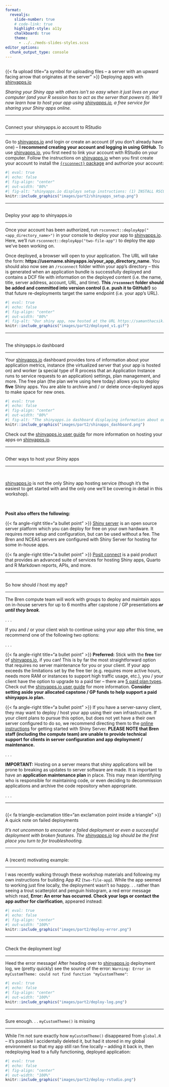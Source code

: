 ```yaml
---
format: 
  revealjs:
    slide-number: true
    # code-link: true
    highlight-style: a11y
    chalkboard: true
    theme: 
      - ../../meds-slides-styles.scss
editor_options: 
  chunk_output_type: console
---
```


##  {#deploying-apps data-menu-title="Deploying apps with shinyapps.io" background="#047C90"}

<div class="page-center vertical-center">
<p class="custom-subtitle bottombr">{{< fa upload title="a symbol for uploading files -- a server with an upward facing arrow that originates at the server" >}} Deploying apps with [shinyapps.io](https://www.shinyapps.io/)</p>
<p class="caption-text">*Sharing your Shiny app with others isn't so easy when it just lives on your computer (and your R session has to act as the server that powers it). We'll now learn how to host your app using [shinyapps.io](https://www.shinyapps.io/), a free service for sharing your Shiny apps online.*</p>
</div>

---

##  {#shinyapps-account data-menu-title="Set up shinyapps.io account"}

[Connect your shinyapps.io account to RStudio]{.slide-title2}

<hr>

<p class="body-text-s">Go to [shinyapps.io](https://www.shinyapps.io/) and login or create an account (if you don't already have one) -- **I recommend creating your account and logging in using GitHub**. To use [shinyapps.io](https://www.shinyapps.io/), you first need to link your account with RStudio on your computer. Follow the instructions on [shinyapps.io](https://www.shinyapps.io/) when you first create your account to install the [`{rsconnect}` package](https://github.com/rstudio/rsconnect) and authorize your account:</p>

```r
#| eval: true
#| echo: false
#| fig-align: "center"
#| out-width: "80%"
#| fig-alt: "shinyapps.io displays setup instructions: (1) INSTALL RSCONNECT: The `rsconnect` package can be installed directly from CRAN. To make sure you have the latest version run following code in your R console: `install.packages('rsconnect')`. (2) AUTHORIZE ACCOUNT: The `rsconnect` package must be authorized to your account using a token and secret. To do this, click the copy button below and we'll copy the whole command you need to your clipboard. Just paste it into your console to authorize your account. Once you've entered the command successfully in R, that computer is now authorized to deploy applications to your shinyapps.io account. (3) DEPLOY: Once the `rsconnect` package has been configured, you're ready to deploy your first application. If you haven't written any applications yet, you can also checkout the Getting Started Guide for instruction son how to deploy our demo application. Run the following code in your R console: `library(rsconnect)`, then `rsconnect::deployApp('path/to/your/app')`."
knitr::include_graphics("images/part2/shinyapps_setup.png")
```

---

##  {#deploy-app data-menu-title="~~~ Deploy your app ~~~"}

[Deploy your app to shinyapps.io]{.slide-title}

<hr>

<p class="body-text-s">Once your account has been authorized, run `rsconnect::deployApp("<app_directory_name>")` in your console to deploy your app to [shinyapps.io](https://www.shinyapps.io/). Here, we'll run `rsconnect::deployApp("two-file-app")` to deploy the app we've been working on.</p>

<p class="body-text-s">Once deployed, a browser will open to your application. The URL will take the form: [**https://username.shinyapps.io/your_app_directory_name**]{.teal-text}. You should also now see an `/rsconnect` folder within your app's directory -- this is generated when an application bundle is successfully deployed and contains a DCF file with information on the deployed content (i.e. the name, title, server address, account, URL, and time). **This `/rsconnect` folder should be added and committed into version control (i.e. push it to GitHub!)** so that future re-deployments target the same endpoint (i.e. your app's URL).</p>

```r
#| eval: true
#| echo: false
#| fig-align: "center"
#| out-width: "80%"
#| fig-alt: "Our shiny app, now hosted at the URL https://samanthacsik.shinyapps.io/two-file-app which functions the same as when it was hosted locally."
knitr::include_graphics("images/part2/deployed_v1.gif")
```

---

##  {#shinyapps-dashboard data-menu-title="shinyapps.io dashboard"}

[The shinyapps.io dashboard]{.slide-title}

<hr>

<p class="body-text-s">Your [shinyapps.io](https://www.shinyapps.io/) dashboard provides tons of information about your application metrics, instance (the virtualized server that your app is hosted on) and worker (a special type of R process that an Application Instance runs to service requests to an application) settings, plan management, and more. The free plan (the plan we're using here today) allows you to deploy **five** Shiny apps. You are able to archive and / or delete once-deployed apps to make space for new ones.</p>

```r
#| eval: true
#| echo: false
#| fig-align: "center"
#| out-width: "80%"
#| fig-alt: "The shinyapps.io dashboard displaying information about our two-file-app, now hosted at https://samanthacsik.shinyapps.io/two-file-app/. You can select different menu items from the navbar at the top of the page, including Overview, Metrics, URLs, Settings, Users, Logs, Restart, Archive, and Trash."
knitr::include_graphics("images/part2/shinapps_dashboard.png")
```

::: {.footer}
Check out the [shinyapps.io user guide](https://docs.posit.co/shinyapps.io/index.html) for more information on hosting your apps on [shinyapps.io](https://www.shinyapps.io/).
:::

---

##  {#other-hosting-options data-menu-title="Alternative ways to host apps"}

[Other ways to host your Shiny apps]{.slide-title}

<hr>

<br>

[shinyapps.io](https://www.shinyapps.io/) is not the only Shiny app hosting service (though it's the easiest to get started with and the only one we'll be covering in detail in this workshop).

<br>

[**Posit also offers the following:**]{.body-text-m .teal-text}

<p class="body-text-s">[{{< fa angle-right title="a bullet point" >}}]{.teal-text} [Shiny server](https://posit.co/products/open-source/shinyserver/) is an open source server platform which you can deploy for free on your own hardware. It requires more setup and configuration, but can be used without a fee. The Bren and NCEAS servers are configured with Shiny Server for hosting for some in-house apps.</p>

<p class="body-text-s topbr">[{{< fa angle-right title="a bullet point" >}}]{.teal-text} [Posit connect](https://posit.co/products/enterprise/connect/) is a paid product that provides an advanced suite of services for hosting Shiny apps, Quarto and R Markdown reports, APIs, and more.</p>

---

##  {#hosting-recommendations data-menu-title="App hosting recommendations"}

[So how should *I* host my app?]{.slide-title}

<hr>

<p class="body-text">The Bren compute team will work with groups to deploy and maintain apps on in-house servers for up to 6 months after capstone / GP presentations ***or until they break***.</p>

. . . 

<p class="body-text">If you and / or your client wish to continue using your app after this time, we recommend one of the following two options:</p>

. . . 

<p class="body-text-s">[{{< fa angle-right title="a bullet point" >}} **Preferred:**]{.teal-text} Stick with the **free** tier of [shinyapps.io](https://www.shinyapps.io/), if you can! This is by far the most straightforward option that requires no server maintenance for you or your client. If your app exceeds the limitations set by the free tier (e.g. requires more active hours, needs more RAM or instances to support high traffic usage, etc.), you / your client have the option to upgrade to a paid tier -- there are [5 paid plan types](https://docs.posit.co/shinyapps.io/billing-and-account-management.html#plan-types). Check out the [shinyapps.io user guide](https://docs.posit.co/shinyapps.io/index.html) for more information. **Consider setting aside your allocated capstone / GP funds to help support a paid shinyapps.io plan.**</p>


<p class="body-text-s topbr">[{{< fa angle-right title="a bullet point" >}}]{.teal-text} If you have a server-savvy client, they may want to deploy / host your app using their own infrastructure. If your client plans to pursue this option, but does not yet have a their own server configured to do so, we recommend directing them to the [online instructions](https://posit.co/download/shiny-server/) for getting started with Shiny Server. **[PLEASE NOTE]{.teal-text} that Bren staff (including the compute team) are unable to provide technical support for clients in server configuration and app deployment / maintenance.**</p>

. . . 

<p class="body-text-s important-text-bg topbr">**IMPORTANT:** Hosting on a server means that shiny applications will be prone to breaking as updates to server software are made. It is important to have an **application maintenance plan** in place. This may mean identifying who is responsible for maintaining code, or even deciding to decommission applications and archive the code repository when appropriate.</p>

. . . 

---

##  {#failed-deployments data-menu-title="Failed deployments" background="#047C90"}

<div class="page-center vertical-center">
<p class="custom-subtitle bottombr">{{< fa triangle-exclamation title="an exclamation point inside a triangle" >}} A quick note on failed deployments</p>
<p class="caption-text">*It's not uncommon to encounter a failed deployment or even a successful deployment with broken features. The [shinyapps.io](https://www.shinyapps.io/) log should be the first place you turn to for troubleshooting.*</p>
</div>

---

##  {#motivating-ex data-menu-title="A motivating example"}

[A (recent) motivating example:]{.slide-title}

<hr>

[I was recently walking through these workshop materials and following my own instructions for building App #2 (`two-file-app`). While the app seemed to working just fine locally, the deployment wasn't so happy. . . rather than seeing a trout scatterplot and penguin histogram, a red error message which read, **Error: An error has occurred. Check your logs or contact the app author for clarification**, appeared instead:]{.body-text-s}

```r
#| eval: true
#| echo: false
#| fig-align: "center"
#| out-width: "100%"
knitr::include_graphics("images/part2/deploy-error.png")
```

---

##  {#check-log data-menu-title="Check the log!"}

[Check the deployment log!]{.slide-title}

<hr>

[Heed the error message! After heading over to [shinyapps.io](https://www.shinyapps.io/) deployment log, we (pretty quickly) see the source of the error: `Warning: Error in myCustomTheme: could not find function "myCustomTheme"`]{.body-text-s}:

```r
#| eval: true
#| echo: false
#| fig-align: "center"
#| out-width: "100%"
knitr::include_graphics("images/part2/deploy-log.png")
```

---


##  {#missing-theme data-menu-title="Check the code"}

[Sure enough. . . `myCustomTheme()` is missing]{.slide-title2}

<hr>

[While I'm not sure exactly how `myCustomTheme()` disappeared from `global.R` -- it's possible I accidentally deleted it, but had it stored in my global environment so that my app still ran fine locally -- adding it back in, then redeploying lead to a fully functioning, deployed application:]{.body-text-s}

```r
#| eval: true
#| echo: false
#| fig-align: "center"
#| out-width: "100%"
knitr::include_graphics("images/part2/deploy-rstudio.png")
```
